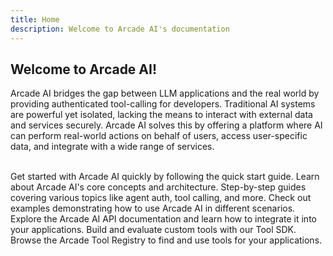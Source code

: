 ```yaml
---
title: Home
description: Welcome to Arcade AI's documentation
---
```


<Hero />

## Welcome to Arcade AI!

Arcade AI bridges the gap between LLM applications and the real world by
providing authenticated tool-calling for developers. Traditional AI systems are
powerful yet isolated, lacking the means to interact with external data and
services securely. Arcade AI solves this by offering a platform where AI can
perform real-world actions on behalf of users, access user-specific data, and
integrate with a wide range of services.

<br />

<Cards columns={2}>
    <Card icon="rocket" title="Quick start" href="/docs/guides/quickstart">
        Get started with Arcade AI quickly by following the quick start guide.
    </Card>
    <Card icon="cloud" title="Concepts" href="/docs/concepts">
        Learn about Arcade AI's core concepts and architecture.
    </Card>
    <Card icon="list" title="Guides" href="/docs/guides">
        Step-by-step guides covering various topics like agent auth, tool
        calling, and more.
    </Card>
    <Card
        icon="git"
        title="Examples"
        href="https://github.com/ArcadeAI/arcade-ai/tree/main/examples"
    >
        Check out examples demonstrating how to use Arcade AI in different
        scenarios.
    </Card>
    <Card
        icon="code"
        title="API Documentation"
        href="https://reference.arcade-ai.com"
    >
        Explore the Arcade AI API documentation and learn how to integrate it
        into your applications.
    </Card>
    <Card icon="terminal" title="SDK" href="/docs/guides/toolsdk/sdk">
        Build and evaluate custom tools with our Tool SDK.
    </Card>
    <Card icon="tool" title="Tool Registry" href="/docs/toolhub">
        Browse the Arcade Tool Registry to find and use tools for your
        applications.
    </Card>
</Cards>
